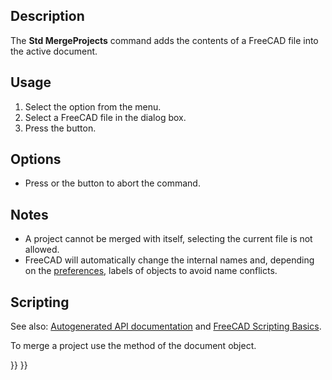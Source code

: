 <languages/>

{{Docnav
|[[Std_Export|Export]]
|[[Std_ProjectInfo|ProjectInfo]]
|[[Std_File_Menu|Std File Menu]]
|IconL=Std_Export.svg
|IconR=Std_ProjectInfo.svg
|IconC=Freecad.svg
}}

{{GuiCommand
|Name=Std MergeProjects
|MenuLocation=File → Merge document...
|Workbenches=All
}}

==Description==

The '''Std MergeProjects''' command adds the contents of a FreeCAD file into the active document.

==Usage==

# Select the {{MenuCommand|File → [[Image:Std_MergeProjects.svg|16px]] Merge document...}} option from the menu.
# Select a FreeCAD file in the dialog box.
# Press the {{Button|Open}} button.

==Options==

* Press {{KEY|Esc}} or the {{Button|Cancel}} button to abort the command.

==Notes==

* A project cannot be merged with itself, selecting the current file is not allowed.
* FreeCAD will automatically change the internal names and, depending on the [[Preferences_Editor#Document|preferences]], labels of objects to avoid name conflicts.

==Scripting==

See also: [https://freecad.github.io/SourceDoc/ Autogenerated API documentation] and [[FreeCAD_Scripting_Basics|FreeCAD Scripting Basics]].

To merge a project use the {{Incode|mergeProject}} method of the document object.

{{Code|code=
import FreeCAD

FreeCAD.ActiveDocument.mergeProject("Path_to_FCStd_project_file")
}}


{{Docnav
|[[Std_Export|Export]]
|[[Std_ProjectInfo|ProjectInfo]]
|[[Std_File_Menu|Std File Menu]]
|IconL=Std_Export.svg
|IconR=Std_ProjectInfo.svg
|IconC=Freecad.svg
}}

{{Std_Base_navi{{#translation:}}}}
{{Userdocnavi{{#translation:}}}}